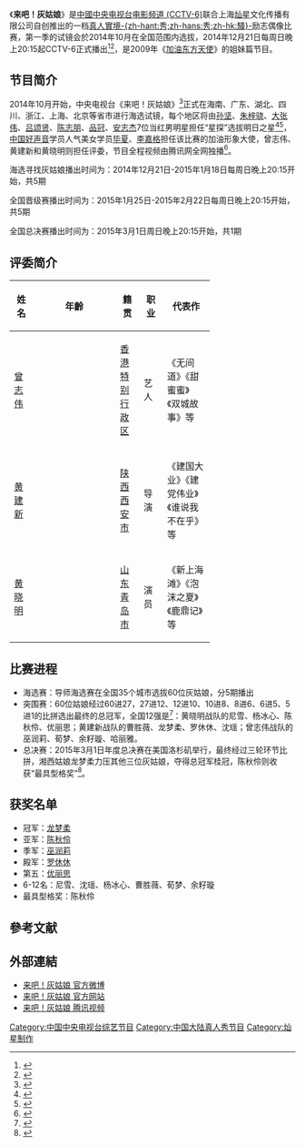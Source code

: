 {{电视节目信息框
| show_name = 来吧！灰姑娘
| original_name = 
| image = 
| caption = 
| genre = [[综艺节目|综艺节目]]、[[选秀节目|选秀节目]]
| format = [[真人秀|真人秀]]
| creator = 
| developer = 
| writer = 
| director = 
| creative_director = 
| presenter = 
| judges = [[曾志伟|曾志伟]]<br />[[黄建新|黄建新]]<br />[[黄晓明|黄晓明]]
| voices = 
| narrated = 
| usic_composer = 
| opentheme = 
| endtheme = 
| composer = Julian Gingell<br>Barry Stone<br>Cathy Dennis
| country = {{CHNML}}
| language = 普通话
| num_seasons = 1季
| num_episodes = 13集
| list_episodes = 
| executive_producer = 
| producer = 
| editor = 
| location = 
| cinematography = 
| camera = 
| runtime = 90或135分钟
| company = [[弗里曼特爾_(公司)|弗里曼特爾]]<br>{{link-en|19 Entertainment|19 Entertainment}}
| distributor = 
| channel = [[电影频道_(CCTV-6)|CCTV-6]]
| picture_format = [[480i|480i]]（[[中国中央电视台|CCTV]]）<br>[[1080i|1080i]]（[[高清电视|HDTV]]）
| audio_format = 
| first_run = {{CHN}}
| first_aired = 2014年12月21日
| last_aired = 2015年3月1日
| status = 
| preceded_by = 
| followed_by = 
| related = [[加油好男儿|加油好男儿]]<br>[[快乐男声|快乐男声]]<br>[[快乐女声|快乐女声]]<br>[[中国梦之声|中国梦之声]]<br>[[中国好声音|中国好声音]]<br>[[中国好男儿|中国好男儿]]<br>[[加油东方天使|加油东方天使]]
| website = 
| website_title = 
| production_website = 
}}
《'''来吧！灰姑娘'''》是[[中國|中國]][[中国中央电视台|中央电视台]][[电影频道_(CCTV-6)|电影频道 (CCTV-6)]]联合上海[[星空华文传媒|灿星]]文化传播有限公司自创推出的一档[[真人實境秀|真人實境-{zh-hant:秀;zh-hans:秀;zh-hk:騷}-]]励志偶像比赛，第一季的试镜会於2014年10月在全国范围内选拔，2014年12月21日每周日晚上20:15起CCTV-6正式播出<ref>{{Cite web|title=《来吧！灰姑娘》今晚登陆央视电影频道|url=http://news.163.com/14/1221/07/ADVLIQLC00014Q4P.html|access-date=2014-12-21|archive-url=https://web.archive.org/web/20141221065322/http://news.163.com/14/1221/07/ADVLIQLC00014Q4P.html|archive-date=2014-12-21|dead-url=no}}</ref><ref>{{Cite web|title=《来吧！灰姑娘》今开播 陈志朋时隔15年饰尔泰|url=http://ent.163.com/14/1221/09/ADVRVUL500031H0O.html|access-date=2014-12-21|archive-url=https://web.archive.org/web/20210115184144/https://ent.163.com/14/1221/09/ADVRVUL500031H0O.html|archive-date=2021-01-15|dead-url=no}}</ref>，是2009年《[[加油东方天使|加油东方天使]]》的姐妹篇节目。

== 节目简介 ==
2014年10月开始，中央电视台《来吧！灰姑娘》<ref>{{Cite web|title=央视六套20年首突破推出真人秀《来吧！灰姑娘》|url=http://www.nmgcb.com.cn/yule/2014/1119/78688.html|access-date=2014-12-21|archive-url=https://web.archive.org/web/20190609055151/http://www.nmgcb.com.cn/yule/2014/1119/78688.html|archive-date=2019-06-09|dead-url=no}}</ref>正式在海南、广东、湖北、四川、浙江、上海、北京等省市进行海选试镜，每个地区将由[[孙坚_(演员)|孙坚]]、[[朱梓骁|朱梓骁]]、[[大张伟|大张伟]]、[[吕颂贤|吕颂贤]]、[[陈志朋|陈志朋]]、[[品冠|品冠]]、[[安志杰|安志杰]]7位当红男明星担任“星探”选拔明日之星<ref>{{Cite web|title=《来吧！灰姑娘》争当大银幕明日之星|url=http://news.ifeng.com/a/20141221/42762037_0.shtml|access-date=2014-12-21|archive-url=https://web.archive.org/web/20190608022345/http://news.ifeng.com/a/20141221/42762037_0.shtml|archive-date=2019-06-08|dead-url=no}}</ref><ref>{{Cite web|title=7位明星搜出全国首批“灰姑娘”|url=http://news.ifeng.com/a/20141221/42763705_0.shtml|access-date=2014-12-21|archive-url=https://web.archive.org/web/20190611034232/http://news.ifeng.com/a/20141221/42763705_0.shtml|archive-date=2019-06-11|dead-url=no}}</ref>，[[中国好声音|中国好声音]]学员人气美女学员[[毕夏|毕夏]]、[[李嘉格|李嘉格]]担任该比赛的加油形象大使，曾志伟、黄建新和黄晓明则担任评委，节目全程视频由腾讯网全网独播<ref>{{Cite web|title=腾讯视频全网独播《来吧！灰姑娘》 新模式合体搅局开年综艺市场|url=http://union.china.com.cn/zfgl/2014-12/19/content_7456341.htm|access-date=2014-12-21|archive-url=https://web.archive.org/web/20190610222614/http://union.china.com.cn/zfgl/2014-12/19/content_7456341.htm|archive-date=2019-06-10|dead-url=no}}</ref>。

海选寻找灰姑娘播出时间为：2014年12月21日-2015年1月18日每周日晚上20:15开始，共5期 

全国晋级赛播出时间为：2015年1月25日-2015年2月22日每周日晚上20:15开始，共5期

全国总决赛播出时间为：2015年3月1日周日晚上20:15开始，共1期

== 评委简介 ==
{|class=wikitable width=70% style=font-size:90%
!width=10%|姓名
!width=5%|年齡
!width=10%|籍贯
!width=10%|职业
!width=20%|代表作 
|-
![[曾志伟|曾志伟]]
|style=text-align:center|{{age|1953|4|14}} 
|[[香港特别行政区|香港特别行政区]]
| 艺人
| 《无间道》《甜蜜蜜》《双城故事》等 
|-
![[黄建新|黄建新]]
|style=text-align:center|{{age|1954|6|14}}
|[[陕西|陕西]][[西安市|西安市]]
| 导演
| 《建国大业》《建党伟业》《谁说我不在乎》等
|-
![[黄晓明|黄晓明]]
|style=text-align:center|{{age|1977|11|13}}
|[[山东|山东]][[青岛市|青岛市]]
| 演员
| 《新上海滩》《泡沫之夏》《鹿鼎记》等
|}

==比赛进程==
*海选赛：导师海选赛在全国35个城市选拔60位灰姑娘，分5期播出
*突围赛：60位姑娘经过60进27，27进12、12进10、10进8、8进6、6进5、5进1的比拼选出最终的总冠军，全国12强是<ref>{{Cite web|title=《来吧！灰姑娘》诞生全国12强|url=http://news.ifeng.com/a/20150113/42923317_0.shtml|access-date=2015-03-11|archive-url=https://web.archive.org/web/20190606042608/http://news.ifeng.com/a/20150113/42923317_0.shtml|archive-date=2019-06-06|dead-url=no}}</ref>：黄晓明战队的尼雪、杨冰心、陈秋伶、优丽思；黄建新战队的曹胜薇、龙梦柔、罗休休、沈瑶；曾志伟战队的巫润莉、荀梦、余籽璇、哈丽雅。
*总决赛：2015年3月1日年度总决赛在美国洛杉矶举行，最终经过三轮环节比拼，湘西姑娘龙梦柔力压其他三位灰姑娘，夺得总冠军桂冠，陈秋伶则收获“最具型格奖”<ref>{{Cite web|title=《灰姑娘》湘西女孩龙梦柔夺冠 黄晓明险被强吻|url=http://ent.qq.com/a/20150302/000724.htm|access-date=2015-03-11|archive-url=https://web.archive.org/web/20201001125441/https://ent.qq.com/a/20150302/000724.htm|archive-date=2020-10-01|dead-url=no}}</ref>。

==获奖名单==
*冠军：[[龙梦柔|龙梦柔]]
*亚军：[[陈秋伶|陈秋伶]]
*季军：[[巫润莉|巫润莉]]
*殿军：[[罗休休|罗休休]]
*第五：[[优丽思|优丽思]]
*6-12名：尼雪、沈瑶、杨冰心、曹胜薇、荀梦、余籽璇
*最具型格奖：陈秋伶

== 參考文献 ==
{{reflist|2}}

== 外部連結 ==
*[http://weibo.com/cctvhuiguniang 来吧！灰姑娘 官方微博]
*[http://cinderella.1905.com/ 来吧！灰姑娘 官方网站] {{Wayback|url=http://cinderella.1905.com/ |date=20181115181450 }}
*[http://v.qq.com/hgn/index.html 来吧！灰姑娘 腾讯视频] {{Wayback|url=http://v.qq.com/hgn/index.html |date=20190613180218 }}
 
{{陳志朋}}
[[Category:中国中央电视台综艺节目|Category:中国中央电视台综艺节目]]
[[Category:中国大陆真人秀节目|Category:中国大陆真人秀节目]]
[[Category:灿星制作|Category:灿星制作]]